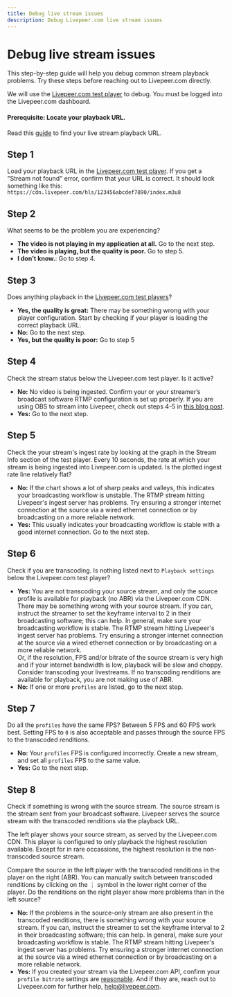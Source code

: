 ```yaml
---
title: Debug live stream issues
description: Debug Livepeer.com live stream issues
---
```


# Debug live stream issues 

This step-by-step guide will help you debug common stream playback problems. Try
these steps before reaching out to Livepeer.com directly.

We will use the [Livepeer.com test player](/app/test-player) to debug. You must
be logged into the Livepeer.com dashboard.

#### Prerequisite: Locate your playback URL.

Read this [guide](/docs/video-guides/start-live-streaming/playback) to find your live stream playback URL. 


## Step 1

Load your playback URL in the [Livepeer.com test player](/app/test-player). If
you get a "Stream not found" error, confirm that your URL is correct. It should
look something like this:
`https://cdn.livepeer.com/hls/123456abcdef7890/index.m3u8`

## Step 2

What seems to be the problem you are experiencing?

- **The video is not playing in my application at all.** Go to the next step.
- **The video is playing, but the quality is poor.** Go to step 5.
- **I don't know.**: Go to step 4.

## Step 3

Does anything playback in the [Livepeer.com test players](/app/test-player)?

- **Yes, the quality is great:** There may be something wrong with your player
  configuration. Start by checking if your player is loading the correct
  playback URL.
- **No:** Go to the next step.
- **Yes, but the quality is poor:** Go to step 5

## Step 4

Check the stream status below the Livepeer.com test player. Is it active?

- **No:** No video is being ingested. Confirm your or your streamer’s broadcast
  software RTMP configuration is set up properly. If you are using OBS to stream
  into Livepeer, check out steps 4-5 in
  [this blog post](/blog/first-livepeer-stream-in-five-minutes).
- **Yes:** Go to the next step.

## Step 5

Check the your stream's ingest rate by looking at the graph in the Stream Info
section of the test player. Every 10 seconds, the rate at which your stream is
being ingested into Livepeer.com is updated. Is the plotted ingest rate line
relatively flat?

- **No:** If the chart shows a lot of sharp peaks and valleys, this indicates
  your broadcasting workflow is unstable. The RTMP stream hitting Livepeer's
  ingest server has problems. Try ensuring a stronger internet connection at the
  source via a wired ethernet connection or by broadcasting on a more reliable
  network.
- **Yes:** This usually indicates your broadcasting workflow is stable with a
  good internet connection. Go to the next step.

## Step 6

Check if you are transcoding. Is nothing listed next to
`Playback settings` below the Livepeer.com test player?

- **Yes:** You are not transcoding your source stream, and only the source
  profile is available for playback (no ABR) via the Livepeer.com CDN. There may
  be something wrong with your source stream. If you can, instruct the streamer
  to set the keyframe interval to 2 in their broadcasting software; this can
  help. In general, make sure your broadcasting workflow is stable. The RTMP
  stream hitting Livepeer's ingest server has problems. Try ensuring a stronger
  internet connection at the source via a wired ethernet connection or by
  broadcasting on a more reliable network.
  <br />
  Or, if the resolution, FPS and/or bitrate of the source stream is very high and
  if your internet bandwidth is low, playback will be slow and choppy. Consider transcoding
  your livestreams. If no transcoding renditions are available for playback, you
  are not making use of ABR.
- **No:** If one or more `profiles` are listed, go to the next step.

## Step 7

Do all the `profiles` have the same FPS? Between 5 FPS and 60 FPS work best.
Setting FPS to `0` is also acceptable and passes through the source FPS to the
transcoded renditions.

- **No:** Your `profiles` FPS is configured incorrectly. Create a new stream,
  and set all `profiles` FPS to the same value.
- **Yes:** Go to the next step.

## Step 8

Check if something is wrong with the source stream. The source stream is the
stream sent from your broadcast software. Livepeer serves the source stream with
the transcoded renditions via the playback URL.

The left player shows your source stream, as served by the Livepeer.com CDN.
This player is configured to only playback the highest resolution available.
Except for in rare occassions, the highest resolution is the non-transcoded
source stream.

Compare the source in the left player with the transcoded renditions in the
player on the right (ABR). You can manually switch between transcoded renditions
by clicking on the &#8942; symbol in the lower right corner of the player. Do
the renditions on the right player show more problems than in the left source?

- **No:** If the problems in the source-only stream are also present in the
  transcoded renditions, there is something wrong with your source stream. If
  you can, instruct the streamer to set the keyframe interval to 2 in their
  broadcasting software; this can help. In general, make sure your broadcasting
  workflow is stable. The RTMP stream hitting Livepeer's ingest server has
  problems. Try ensuring a stronger internet connection at the source via a
  wired ethernet connection or by broadcasting on a more reliable network.
- **Yes:** If you created your stream via the Livepeer.com API, confirm your
  `profile bitrate` settings are
  [reasonable](https://developer.apple.com/documentation/http_live_streaming/hls_authoring_specification_for_apple_devices).
  And if they are, reach out to Livepeer.com for further help,
  <a href="mailto:help@livepeer.com">help@livepeer.com</a>.